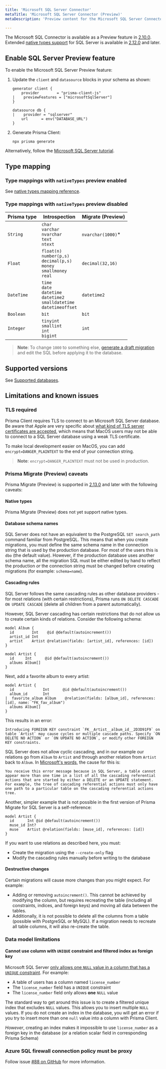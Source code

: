 ```yaml
---
title: 'Microsoft SQL Server Connector'
metaTitle: 'Microsoft SQL Server Connector (Preview)'
metaDescription: 'Preview content for the Microsoft SQL Server Connector.'

---
```


<TopBlock>

The Microsoft SQL Connector is available as a Preview feature in [2.10.0](https://github.com/prisma/prisma/releases/tag/2.10.0). Extended [native types support](../native-types) for SQL Server is available in [2.12.0](https://github.com/prisma/prisma/releases/tag/2.12.0) and later.

</TopBlock>

## Enable SQL Server Preview feature

To enable the Microsoft SQL Server Preview feature:

1. Update the `client` and `datasource` blocks in your schema as shown:

    ```prisma file=prisma/schema.prisma
    generator client {
        provider        = "prisma-client-js"
    |    previewFeatures = ["microsoftSqlServer"]
    }

    datasource db {
    |    provider = "sqlserver"
        url      = env("DATABASE_URL")
    }
    ```

1. Generate Prisma Client:

    ```terminal
    npx prisma generate
    ```

Alternatively, follow the [Microsoft SQL Server tutorial](sql-server-start-from-scratch).

## Type mapping

### Type mappings with `nativeTypes` preview enabled

See [native types mapping reference](../native-types/native-types-mappings).

### Type mappings with `nativeTypes` preview disabled

| Prisma type | Introspection | Migrate (Preview) |
|-----------------|-----------------|----------------- |
| `String`        | `char`<br />`varchar`<br />`nvarchar`<br />`text`<br />`ntext` | `nvarchar(1000)`*
| `Float`         | `float(n)`<br />`number(p,s)`<br />`decimal(p,s)`<br />`money`<br />`smallmoney`<br />`real` | `decimal(32,16)` |
| `DateTime`      | `time`<br />`date`<br />`datetime`<br />`datetime2`<br />`smalldatetime`<br />`datetimeoffset` | `datetime2` |
| `Boolean`       | `bit` | `bit` |
| `Integer`       | `tinyint`<br />`smallint`<br />`int`<br />`bigint` | `int` |

> **Note**: To change `1000` to something else, [generate a draft migration](../../prisma-migrate/prisma-migrate-flows#drafting-a-migration) and edit the SQL before applying it to the database.

## Supported versions

See [Supported databases](../../../../reference/database-reference/supported-databases#preview).

## Limitations and known issues

### TLS required

Prisma Client requires TLS to connect to an Microsoft SQL Server database. Be aware that Apple are very specific about [what kind of TLS server certificates are accepted](https://support.apple.com/en-ca/HT210176), which means that MacOS users may not be able to connect to a SQL Server database using a weak TLS certificate.

To make local development easier on MacOS, you can add `encrypt=DANGER_PLAINTEXT` to the end of your connection string.

> **Note**: `encrypt=DANGER_PLAINTEXT` must not be used in production.

###  Prisma Migrate (Preview) caveats

Prisma Migrate (Preview) is supported in [2.13.0](https://github.com/prisma/prisma/releases/tag/2.13.0) and later with the following caveats:

#### Native types

Prisma Migrate (Preview) does not yet support native types.

#### Database schema names

SQL Server does not have an equivalent to the PostgreSQL `SET search_path` command familiar from PostgreSQL. This means that when you create migrations, you must define the same schema name in the connection string that is used by the production database. For most of the users this is `dbo` (the default value). However, if the production database uses another schema name, all the migration SQL must be either edited by hand to reflect the production _or_ the connection string must be changed before creating migrations (for example: `schema=name`).

#### Cascading rules

SQL Server follows the same cascading rules as other database providers - for most relations (with certain restrictions), Prisma runs `ON DELETE CASCADE ON UPDATE CASCADE` (delete all children from a parent automatically).

However, SQL Server cascading has certain restrictions that do not allow us to create certain kinds of relations. Consider the following schema:

```prisma file=schema.prisma
model Album {
  id        Int    @id @default(autoincrement())
  artist_id Int
  artist    Artist @relation(fields: [artist_id], references: [id])
}

model Artist {
  id     Int      @id @default(autoincrement())
  albums Album[]
}
```

Next, add a favorite album to every artist:

```prisma file=schema.prisma
model Artist {
  id             Int      @id @default(autoincrement())
  album_id       Int
|  favorite_album Album    @relation(fields: [album_id], references: [id], name: "FK_fav_album")
  albums Album[]
}
```

This results in an error:

```
Introducing FOREIGN KEY constraint `FK__Artist__album_id__2D3D91F9` on table `Artist` may cause cycles or multiple cascade paths. Specify `ON DELETE NO ACTION` or `ON UPDATE NO ACTION`, or modify other FOREIGN KEY constraints.
```

SQL Server does not allow cyclic cascading, and in our example our relations go from `Album` to `Artist` and through another relation from `Artist` back to `Album`. In [Microsoft's words](https://support.microsoft.com/en-us/help/321843/error-message-1785-occurs-when-you-create-a-foreign-key-constraint-tha), the cause for this is:

```
You receive this error message because in SQL Server, a table cannot appear more than one time in a list of all the cascading referential actions that are started by either a DELETE or an UPDATE statement. For example, the tree of cascading referential actions must only have one path to a particular table on the cascading referential actions tree.
```

Another, simpler example that is not possible in the first version of Prisma Migrate for SQL Server is a self-reference:

```prisma file=schema.prisma
model Artist {
  id      Int @id @default(autoincrement())
  muse_id Int?
  muse    Artist @relation(fields: [muse_id], references: [id])
}
```

If you want to use relations as described here, you must:

* Create the migration using the `--create-only` flag
* Modify the cascading rules manually before writing to the database

#### Destructive changes

Certain migrations will cause more changes than you might expect. For example:

* Adding or removing `autoincrement()`. This cannot be achieved by modifying the column, but requires recreating the table (including all constraints, indices, and foreign keys) and moving all data between the tables.
* Additionally, it is not possible to delete all the columns from a table (possible with PostgreSQL or MySQL). If a migration needs to recreate all table columns, it will also re-create the table.

### Data model limitations

#### Cannot use column with `UNIQUE` constraint and filtered index as foreign key

Microsoft SQL Server [only allows one `NULL` value in a column that has a `UNIQUE` constraint](https://docs.microsoft.com/en-us/sql/relational-databases/tables/unique-constraints-and-check-constraints?view=sql-server-ver15#Unique). For example:

* A table of users has a column named `license_number`
* The `license_number` field has a `UNIQUE` constraint
* The `license_number` field only allows **one** `NULL` value

The standard way to get around this issue is to create a filtered unique index that excludes `NULL` values. This allows you to insert multiple `NULL` values. If you do not create an index in the database, you will get an error if you try to insert more than one `null` value into a column with Prisma Client.

*However*, creating an index makes it impossible to use `license_number` as a foreign key in the database (or a relation scalar field in corresponding Prisma Schema)

### Azure SQL firewall connection policy must be proxy

Follow issue [#88 on GitHub](https://github.com/prisma/tiberius/issues/88) for more information.
